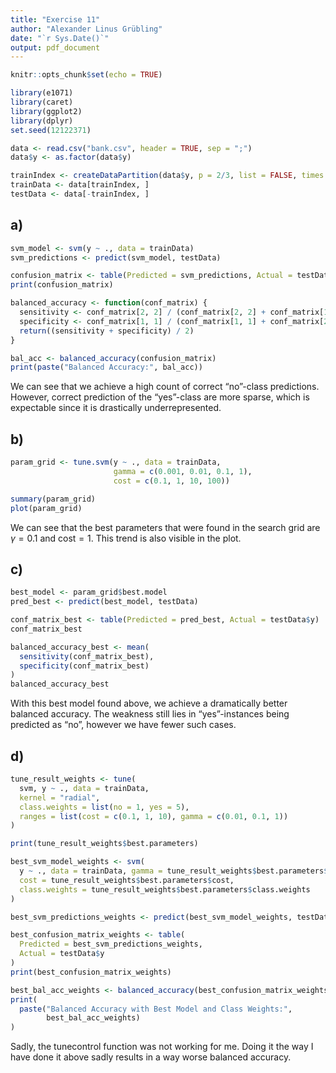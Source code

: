 ```yaml
---
title: "Exercise 11"
author: "Alexander Linus Grübling"
date: "`r Sys.Date()`"
output: pdf_document
---
```


```r
knitr::opts_chunk$set(echo = TRUE)
```

```r
library(e1071)
library(caret)
library(ggplot2)
library(dplyr)
set.seed(12122371)
```

```r
data <- read.csv("bank.csv", header = TRUE, sep = ";")
data$y <- as.factor(data$y)

trainIndex <- createDataPartition(data$y, p = 2/3, list = FALSE, times = 1)
trainData <- data[trainIndex, ]
testData <- data[-trainIndex, ]
```

## a)

```r
svm_model <- svm(y ~ ., data = trainData)
svm_predictions <- predict(svm_model, testData)

confusion_matrix <- table(Predicted = svm_predictions, Actual = testData$y)
print(confusion_matrix)

balanced_accuracy <- function(conf_matrix) {
  sensitivity <- conf_matrix[2, 2] / (conf_matrix[2, 2] + conf_matrix[1, 2])
  specificity <- conf_matrix[1, 1] / (conf_matrix[1, 1] + conf_matrix[2, 1])
  return((sensitivity + specificity) / 2)
}

bal_acc <- balanced_accuracy(confusion_matrix)
print(paste("Balanced Accuracy:", bal_acc))
```

We can see that we achieve a high count of correct "no"-class predictions. However, correct prediction of the "yes"-class are more sparse, which is expectable since it is drastically underrepresented.

## b)

```r
param_grid <- tune.svm(y ~ ., data = trainData,
                       gamma = c(0.001, 0.01, 0.1, 1),
                       cost = c(0.1, 1, 10, 100))

summary(param_grid)
plot(param_grid)
```

We can see that the best parameters that were found in the search grid are $\gamma = 0.1$ and $\text{cost}=1$. This trend is also visible in the plot.

## c)

```r
best_model <- param_grid$best.model
pred_best <- predict(best_model, testData)

conf_matrix_best <- table(Predicted = pred_best, Actual = testData$y)
conf_matrix_best

balanced_accuracy_best <- mean(
  sensitivity(conf_matrix_best),
  specificity(conf_matrix_best)
)
balanced_accuracy_best
```

With this best model found above, we achieve a dramatically better balanced accuracy.  The weakness still lies in "yes"-instances being predicted as "no", however we have fewer such cases.

## d)

```r
tune_result_weights <- tune(
  svm, y ~ ., data = trainData,
  kernel = "radial",
  class.weights = list(no = 1, yes = 5),
  ranges = list(cost = c(0.1, 1, 10), gamma = c(0.01, 0.1, 1))
)

print(tune_result_weights$best.parameters)

best_svm_model_weights <- svm(
  y ~ ., data = trainData, gamma = tune_result_weights$best.parameters$gamma, 
  cost = tune_result_weights$best.parameters$cost, 
  class.weights = tune_result_weights$best.parameters$class.weights
)

best_svm_predictions_weights <- predict(best_svm_model_weights, testData)

best_confusion_matrix_weights <- table(
  Predicted = best_svm_predictions_weights, 
  Actual = testData$y
)
print(best_confusion_matrix_weights)

best_bal_acc_weights <- balanced_accuracy(best_confusion_matrix_weights)
print(
  paste("Balanced Accuracy with Best Model and Class Weights:", 
        best_bal_acc_weights)
)
```

Sadly, the tunecontrol function was not working for me. Doing it the way I have done it above sadly results in a way worse balanced accuracy.